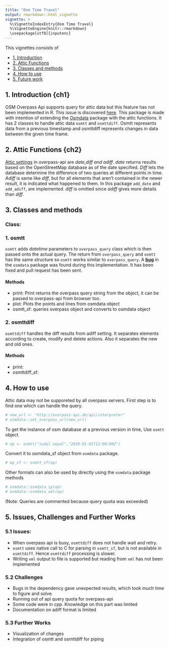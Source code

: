 ```yaml
---
title: "Osm Time Travel"
output: rmarkdown::html_vignette
vignette: >
  %\VignetteIndexEntry{Osm Time Travel}
  %\VignetteEngine{knitr::rmarkdown}
  \usepackage[utf8]{inputenc}
---
```

This vignettes consists of 

* [1. Introduction](#ch1)
* [2. Attic Functions](#ch2)
* [3. Classes and methods](#ch3)
* [4. How to use](#ch4)
* [5. Future work](#ch5)

## 1. Introduction {ch1}
OSM Overpass Api supports query for attic data but this feature has not been implemented in R. This issue is discovered [here][1]. This package is made with intention of extending the [Osmdata][2] package with the attic functions. It has 2 classes to handle attic data `osmtt` and `osmttdiff`. Osmtt represents data from a previous timestamp and osmttdiff represents changes in data between the given time frame. 

## 2. Attic Functions {ch2}
[Attic settings][3] in overpass-api are *date,diff and adiff*. *date* returns results based on the OpenStreetMap database as of the date specified. *Diff* lets the database determine the difference of two queries at different points in time. *Adiff* is same like *diff*, but for all elements that aren't contained in the newer result, it is indicated what happened to them. In this package `add_date` and `add_adiff`, are implemented. *diff* is omitted since *adiff* gives more details than *diff*.

## 3. Classes and methods

### Class: 
### 1. osmtt

`osmtt` adds *datetime* parameters to `overpass_query` class which is then passed onto the actual query. The return from `overpass_query` and `osmtt` has the same structure so `osmtt` works similar to `overpass_query`. A **[bug][4]** in the `osmdata` package was found during this implementation. It has been fixed and pull request has been sent.

#### Methods 
* print: Print returns the overpass query string from the object, it can be passed to overpass-api from browser too.
* plot: Plots the points and lines from osmdata object
* osmtt_sf: queries overpass object and converts to osmdata object

### 2. osmttdiff
`osmttdiff` handles the diff results from adiff setting. It separates elements according to create, modify and delete actions. Also it separates the new and old ones.

#### Methods
* print: 
* osmttdiff_sf:

## 4. How to use
Attic data may not be supporeted by all overpass servers. First step is to find one which can handle the query.
```r
# new_url <- "http://overpass-api.de/api/interpreter"
# osmdata::set_overpass_url(new_url)
```
To get the instance of osm database at a previous version in time, Use `osmtt` object.
```r
# op <- osmtt("sudal nepal","2019-01-01T12:00:00Z")
```
Convert it to osmdata_sf object from `osmdata` package.
```r
# op_sf <- osmtt_sf(op)
```
Other formats can also be used by directly using the `osmdata` package methods
```r
# osmdata::osmdata_sp(op)
# osmdata::osmdata_xml(op)
```
(Note: Queries are commented because query quota was exceeded)

## 5. Issues, Challenges and Further Works 
### 5.1 Issues:
* When overpass api is busy, `osmttdiff` does not handle wait and retry.
* `osmtt` uses native call to C for parsing in `osmtt_sf`, but is not available in `osmttdiff`. Hence `osmttdiff` processing is slower.
* Writing `xml` output to file is supported but reading from `xml` has not been implemented

### 5.2 Challenges
* Bugs in the dependency gave unexpected results, which took much time to figure and solve.
* Running out of api query quota for overpass-api
* Some code were in cpp. Knowledge on this part was limited
* Documentation on adiff format is limited

### 5.3 Further Works
* Visualization of changes
* Integration of osmtt and osmttdiff for piping

  [1]: https://github.com/ropensci/osmdata/issues/179
  [2]: https://cran.r-project.org/web/packages/osmdata/index.html
  [3]: https://wiki.openstreetmap.org/wiki/Overpass_API/Overpass_QL#date
  [4]: https://github.com/ropensci/osmdata/issues/180

